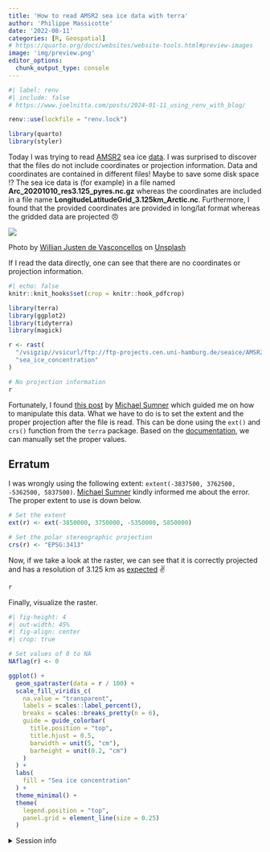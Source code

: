 ```yaml
---
title: 'How to read AMSR2 sea ice data with terra'
author: 'Philippe Massicotte'
date: '2022-08-11'
categories: [R, Geospatial]
# https://quarto.org/docs/websites/website-tools.html#preview-images
image: 'img/preview.png'
editor_options:
  chunk_output_type: console
---
```


```r
#| label: renv
#| include: false
# https://www.joelnitta.com/posts/2024-01-11_using_renv_with_blog/

renv::use(lockfile = "renv.lock")

library(quarto)
library(styler)
```

Today I was trying to read [AMSR2](https://www.ospo.noaa.gov/Products/atmosphere/gpds/about_amsr2.html) sea ice [data](ftp://ftp-projects.cen.uni-hamburg.de/seaice/AMSR2/3.125km). I was surprised to discover that the files do not include coordinates or projection information. Data and coordinates are contained in different files! Maybe to save some disk space ⁉️ The sea ice data is (for example) in a file named **Arc_20201010_res3.125_pyres.nc.gz** whereas the coordinates are included in a file name **LongitudeLatitudeGrid_3.125km_Arctic.nc**. Furthermore, I found that the provided coordinates are provided in long/lat format whereas the gridded data are projected 😠

![](img/preview.png){fig-align="center"}

Photo by <a href="https://unsplash.com/@willianjusten?utm_source=unsplash&utm_medium=referral&utm_content=creditCopyText">Willian Justen de Vasconcellos</a> on <a href="https://unsplash.com/s/photos/arctic?utm_source=unsplash&utm_medium=referral&utm_content=creditCopyText">Unsplash</a>

If I read the data directly, one can see that there are no coordinates or projection information.

```r
#| echo: false
knitr::knit_hooks$set(crop = knitr::hook_pdfcrop)
```

```r
library(terra)
library(ggplot2)
library(tidyterra)
library(magick)

r <- rast(
  "/vsigzip//vsicurl/ftp://ftp-projects.cen.uni-hamburg.de/seaice/AMSR2/3.125km/Arc_20201010_res3.125_pyres.nc.gz",
  "sea_ice_concentration"
)

# No projection information
r
```

Fortunately, I found [this post](https://rstudio-pubs-static.s3.amazonaws.com/271229_1e3acab94bc8470f8e8154bef5cc0a5a.html) by [Michael Sumner](https://twitter.com/mdsumner) which guided me on how to manipulate this data. What we have to do is to set the extent and the proper projection after the file is read. This can be done using the `ext()` and `crs()` function from the `terra` package. Based on the [documentation](https://nsidc.org/data/user-resources/help-center/guide-nsidcs-polar-stereographic-projection), we can manually set the proper values.

::: {.callout-caution}

## Erratum

I was wrongly using the following extent: `extent(-3837500, 3762500, -5362500, 5837500)`. [Michael Sumner](https://twitter.com/mdsumner) kindly informed me about the error. The proper extent to use is down below.
:::

```r
# Set the extent
ext(r) <- ext(-3850000, 3750000, -5350000, 5850000)

# Set the polar stereographic projection
crs(r) <- "EPSG:3413"
```

Now, if we take a look at the raster, we can see that it is correctly projected and has a resolution of 3.125 km as [expected](ftp://ftp-projects.cen.uni-hamburg.de/seaice/AMSR2/README.txt) ✌️

```r
r
```

Finally, visualize the raster.

```r
#| fig-height: 4
#| out-width: 45%
#| fig-align: center
#| crop: true

# Set values of 0 to NA
NAflag(r) <- 0

ggplot() +
  geom_spatraster(data = r / 100) +
  scale_fill_viridis_c(
    na.value = "transparent",
    labels = scales::label_percent(),
    breaks = scales::breaks_pretty(n = 6),
    guide = guide_colorbar(
      title.position = "top",
      title.hjust = 0.5,
      barwidth = unit(5, "cm"),
      barheight = unit(0.2, "cm")
    )
  ) +
  labs(
    fill = "Sea ice concentration"
  ) +
  theme_minimal() +
  theme(
    legend.position = "top",
    panel.grid = element_line(size = 0.25)
  )
```

<details>

<summary>Session info</summary>

```r
## Reproducibility info
options(width = 120)
devtools::session_info(info = "packages", )
```

</details>
